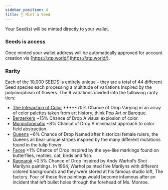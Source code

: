 ```yaml
---
sidebar_position: 4
title: 🧩 Mint a Seed
---
```


<head>

<title>🌱 (stp) seeds 🌱</title>
<meta name="title" content="🌱 (stp) seeds 🌱" />
<meta
  name="description"
  content="Seeds is a collection of NFTs created by Serving the People’s founder artist Lucien Smith. The primary purpose of Seeds is to support the Serving the People organization. Think of Seeds as a lifetime membership to our organization, by being a Seeds holder you are participating in the formation of a creator community."
/>

<meta property="og:type" content="website" />
<meta property="og:url" content="https://docs.stp.world/mint-a-seed" />
<meta property="og:title" content="🌱 (stp) seeds 🌱" />
<meta
  property="og:description"
  content="Seeds is a collection of NFTs created by Serving the People’s founder artist Lucien Smith. The primary purpose of Seeds is to support the Serving the People organization. Think of Seeds as a lifetime membership to our organization, by being a Seeds holder you are participating in the formation of a creator community."
/>
<meta property="og:image" content="https://docs.stp.world/img/seed.gif" />

<meta property="twitter:card" content="summary_large_image"/>
<meta property="twitter:url" content="https://docs.stp.world/mint-a-seed"/>
<meta property="twitter:title" content="🌱 (stp) seeds 🌱"/>
<meta property="twitter:description" content="Seeds is a collection of NFTs created by Serving the People’s founder artist Lucien Smith. The primary purpose of Seeds is to support the Serving the People organization. Think of Seeds as a lifetime membership to our organization, by being a Seeds holder you are participating in the formation of a creator community."/>
<meta property="twitter:image" content="https://docs.stp.world/img/seed.gif"/>
</head>


Your Seed(s) will be minted directly to your wallet.

<MintSeed />

### Seeds is access

Once minted your wallet address will be automatically approved for account creation via [https://stp.world/](https://stp.world/).

### Rarity

Each of the 10,000 SEEDS is entirely unique - they are a total of 44 different Seed species each processing a multitude of variations inspired by the polymorphism of flowers. The 6 variations divided into the following rarity tiers:

- [The Interaction of Color](https://opensea.io/collection/seeds-luciensmith?search[sortAscending]=true&search[sortBy]=PRICE&search[stringTraits][0][name]=Type&search[stringTraits][0][values][0]=Interaction%20of%20Color) \*\*\*\*~70% Chance of Drop Varying in an array of color palettes taken from art history, think Pop Art or Baroque.
- [Berzerkers](https://opensea.io/collection/seeds-luciensmith?search[sortAscending]=true&search[sortBy]=PRICE&search[stringTraits][0][name]=Type&search[stringTraits][0][values][0]=Berzerkers) ~15% Chance of Drop A visual explosion of color.
- [Monochromatic](https://opensea.io/collection/seeds-luciensmith?search[sortAscending]=true&search[sortBy]=PRICE&search[stringTraits][0][name]=Type&search[stringTraits][0][values][0]=Monochromatic) ~8% Chance of Drop A minimalist approach to color field abstraction.
- [Queens](https://opensea.io/collection/seeds-luciensmith?search[sortAscending]=true&search[sortBy]=PRICE&search[stringTraits][0][name]=Type&search[stringTraits][0][values][0]=Queens) ~6% Chance of Drop Named after historical female rulers, the Queens all bear unique stripes inspired by the many different mutations found in the tulip flower.
- [Faces](https://opensea.io/collection/seeds-luciensmith?search[sortAscending]=true&search[sortBy]=PRICE&search[stringTraits][0][name]=Type&search[stringTraits][0][values][0]=Faces) <1% Chance of Drop Inspired by the eye-like markings found on butterflies, reptiles, cat, birds and fish.
- [Ragnarok](https://opensea.io/collection/seeds-luciensmith?search[sortAscending]=true&search[sortBy]=PRICE&search[stringTraits][0][name]=Type&search[stringTraits][0][values][0]=Ragnarok) <0.5% Chance of Drop Inspired by Andy Warhol’s Shot Marilyns paintings. In 1964, Warhol painted five Marilyns with different colored backgrounds and they were stored at his famous studio loft, The factory. Four of these five paintings would become infamous after an incident that left bullet holes through the forehead of Ms. Monroe.
